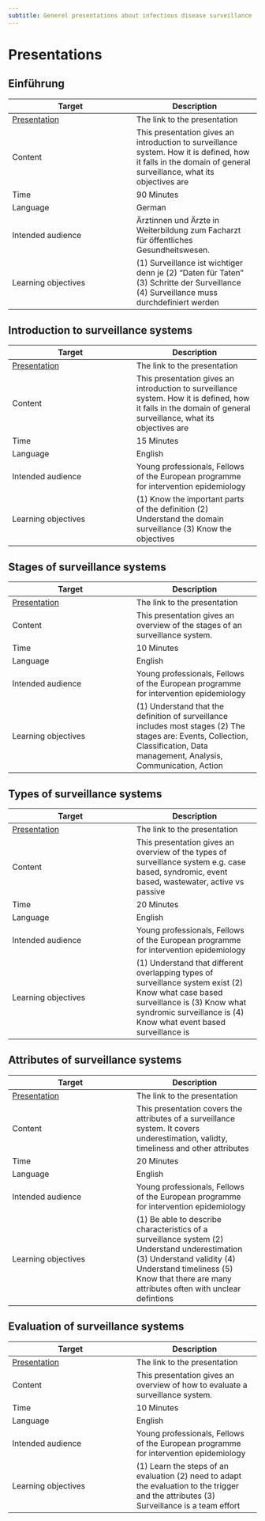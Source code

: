 ```yaml
---
subtitle: Generel presentations about infectious disease surveillance 
---
```


# Presentations {.unnumbered}


## Einführung 
|Target|Description|
|---|---|
|[Presentation](1_Presentations/presentation_einfuehrung.html)|The link to the presentation|
|Content|This presentation gives an introduction to surveillance system. How it is defined, how it falls in the domain of general surveillance, what its objectives are |
|Time|90 Minutes|
|Language|German|
|Intended audience|Ärztinnen und Ärzte in Weiterbildung zum Facharzt für öffentliches Gesundheitswesen.| 
|Learning objectives|(1) Surveillance ist wichtiger denn je (2) "Daten für Taten" (3) Schritte der Surveillance (4) Surveillance muss durchdefiniert werden|


## Introduction to surveillance systems
|Target|Description|
|---|---|
|[Presentation](1_Presentations/presentation_introduction.html)|The link to the presentation|
|Content|This presentation gives an introduction to surveillance system. How it is defined, how it falls in the domain of general surveillance, what its objectives are |
|Time|15 Minutes|
|Language|English|
|Intended audience|Young professionals, Fellows of the European programme for intervention epidemiology| 
|Learning objectives|(1) Know the important parts of the definition (2) Understand the domain surveillance (3) Know the objectives|


## Stages of surveillance systems
|Target|Description|
|---|---|
|[Presentation](1_Presentations/presentation_stages.html)|The link to the presentation|
|Content|This presentation gives an overview of the stages of an surveillance system. |
|Time|10 Minutes|
|Language|English|
|Intended audience|Young professionals, Fellows of the European programme for intervention epidemiology| 
|Learning objectives| (1) Understand that the definition of surveillance includes most stages (2) The stages are: Events, Collection, Classification, Data management, Analysis, Communication, Action|

## Types of surveillance systems
|Target|Description|
|---|---|
|[Presentation](1_Presentations/presentation_types.html)|The link to the presentation|
|Content|This presentation gives an overview of the types of surveillance system e.g. case based, syndromic, event based, wastewater, active vs passive |
|Time|20 Minutes|
|Language|English|
|Intended audience|Young professionals, Fellows of the European programme for intervention epidemiology| 
|Learning objectives| (1) Understand that different overlapping types of surveillance system exist (2) Know what case based surveillance is (3) Know what syndromic surveillance is (4) Know what event based surveillance is |

 
## Attributes of surveillance systems  
|Target|Description|
|---|---|
|[Presentation](1_Presentations/presentation_attributes.html)|The link to the presentation|
|Content|This presentation covers the attributes of a surveillance system. It covers underestimation, validty, timeliness and other attributes |
|Time|20 Minutes|
|Language|English|
|Intended audience|Young professionals, Fellows of the European programme for intervention epidemiology| 
|Learning objectives| (1) Be able to describe characteristics of a surveillance system (2) Understand underestimation (3) Understand validity (4) Understand timeliness (5) Know that there are many attributes often with unclear defintions|


## Evaluation of surveillance systems
|Target|Description|
|---|---|
|[Presentation](1_Presentations/presentation_evaluation.html)|The link to the presentation|
|Content|This presentation gives an overview of how to evaluate a surveillance system. |
|Time|10 Minutes|
|Language|English|
|Intended audience|Young professionals, Fellows of the European programme for intervention epidemiology| 
|Learning objectives| (1) Learn the steps of an evaluation (2) need to adapt the evaluation to the trigger and the attributes (3) Surveillance is a team effort|


